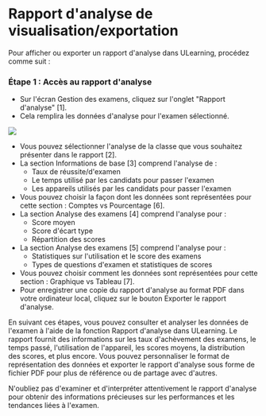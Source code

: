 
# Rapport d'analyse de visualisation/exportation 
 
 Pour afficher ou exporter un rapport d'analyse dans ULearning, procédez comme suit : 
 
 ### Étape 1 : Accès au rapport d'analyse 

 - Sur l'écran Gestion des examens, cliquez sur l'onglet "Rapport d'analyse" [1]. 
 - Cela remplira les données d'analyse pour l'examen sélectionné. 
 
 ![]( /img/utest/teacher/analysis01.png) 
 
 - Vous pouvez sélectionner l'analyse de la classe que vous souhaitez présenter dans le rapport [2]. 
 - La section Informations de base [3] comprend l'analyse de : 
     - Taux de réussite/d'examen 
     - Le temps utilisé par les candidats pour passer l'examen 
     - Les appareils utilisés par les candidats pour passer l'examen 
 - Vous pouvez choisir la façon dont les données sont représentées pour cette section : Comptes vs Pourcentage [6]. 
 - La section Analyse des examens [4] comprend l'analyse pour : 
     - Score moyen 
     - Score d'écart type 
     - Répartition des scores 
 - La section Analyse des examens [5] comprend l'analyse pour : 
     - Statistiques sur l'utilisation et le score des examens 
     - Types de questions d'examen et statistiques de scores 
 - Vous pouvez choisir comment les données sont représentées pour cette section : Graphique vs Tableau [7]. 
 - Pour enregistrer une copie du rapport d'analyse au format PDF dans votre ordinateur local, cliquez sur le bouton Exporter le rapport d'analyse. 
 
 En suivant ces étapes, vous pouvez consulter et analyser les données de l'examen à l'aide de la fonction Rapport d'analyse dans ULearning. Le rapport fournit des informations sur les taux d'achèvement des examens, le temps passé, l'utilisation de l'appareil, les scores moyens, la distribution des scores, et plus encore. Vous pouvez personnaliser le format de représentation des données et exporter le rapport d'analyse sous forme de fichier PDF pour plus de référence ou de partage avec d'autres. 
 
 N'oubliez pas d'examiner et d'interpréter attentivement le rapport d'analyse pour obtenir des informations précieuses sur les performances et les tendances liées à l'examen.
